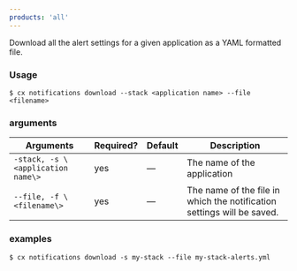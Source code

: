 ```yaml
---
products: 'all'
---
```


Download all the alert settings for a given application as a YAML formatted file.

### Usage

```shell
$ cx notifications download --stack <application name> --file <filename>
```

### arguments

| Arguments | Required? | Default | Description |
| --- | --- | --- | --- |
| `-stack, -s \<application name\>` | yes | — | The name of the application |
| `--file, -f \<filename\>` | yes | — | The name of the file in which the notification settings will be saved. |

### examples

```shell
$ cx notifications download -s my-stack --file my-stack-alerts.yml
```

